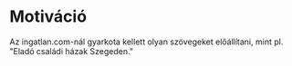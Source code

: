 # Motiváció

Az ingatlan.com-nál gyarkota kellett olyan szövegeket előállítani, mint pl. "Eladó családi házak Szegeden."
